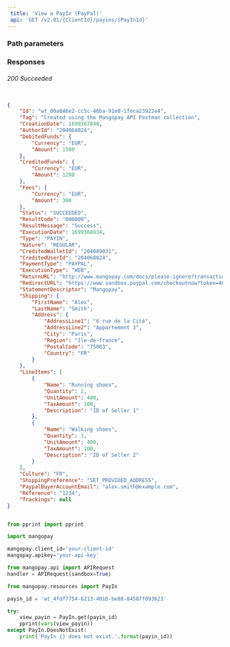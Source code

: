 ```yaml
---  
 title: 'View a PayIn (PayPal)'  
 api: 'GET /v2.01/{ClientId}/payins/{PayInId}'  
---  
```


  

### Path parameters  

<PayInId />  

### Responses  

###### 200 Succeeded  

<IdResponse />  

<TagResponse />  

<CreationDateResponse />  

<AuthorIdResponse />  

<DebitedFundsResponse />  

<CreditedFundsResponse />  

<FeesResponse />  

<StatusResponse />  

<ResultCodeResponse />  

<ResultMessageResponse />  

<ExecutionDateResponse />  

<TypeResponse />  

<NatureResponse />  

<CreditedWalletIdResponse />  

<PaymentTypeResponse />  

<ExecutionTypeResponse />  

<ReturnURLResponse />  

<RedirectURLResponse />  

<StatementDescriptorResponse />  

<ShippingResponse />  

<LineItemsResponse />  

<CultureResponse />  

<ShippingPreferenceResponse />  

<PaypalBuyerAccountEmailResponse />  

<ReferenceResponse />  

<TrackingsResponse />  

 <ResponseExample>  

```json Succeeded  

{
    "Id": "wt_00a046e2-cc5c-46ba-91e0-1feca23922e4",
    "Tag": "Created using the Mangopay API Postman collection",
    "CreationDate": 1699367848,
    "AuthorId": "204068024",
    "DebitedFunds": {
        "Currency": "EUR",
        "Amount": 1500
    },
    "CreditedFunds": {
        "Currency": "EUR",
        "Amount": 1200
    },
    "Fees": {
        "Currency": "EUR",
        "Amount": 300
    },
    "Status": "SUCCEEDED",
    "ResultCode": "000000",
    "ResultMessage": "Success",
    "ExecutionDate": 1699368834,
    "Type": "PAYIN",
    "Nature": "REGULAR",
    "CreditedWalletId": "204089031",
    "CreditedUserId": "204068024",
    "PaymentType": "PAYPAL",
    "ExecutionType": "WEB",
    "ReturnURL": "http://www.mangopay.com/docs/please-ignore?transactionId=wt_00a046e2-cc5c-46ba-91e0-1feca23922e4",
    "RedirectURL": "https://www.sandbox.paypal.com/checkoutnow?token=48X37022FD879043B",
    "StatementDescriptor": "Mangopay",
    "Shipping": {
        "FirstName": "Alex",
        "LastName": "Smith",
        "Address": {
            "AddressLine1": "6 rue de la Cité",
            "AddressLine2": "Appartement 3",
            "City": "Paris",
            "Region": "île-de-france",
            "PostalCode": "75003",
            "Country": "FR"
        }
    },
    "LineItems": [
        {
            "Name": "Running shoes",
            "Quantity": 2,
            "UnitAmount": 400,
            "TaxAmount": 100,
            "Description": "ID of Seller 1"
        },
        {
            "Name": "Walking shoes",
            "Quantity": 1,
            "UnitAmount": 400,
            "TaxAmount": 100,
            "Description": "ID of Seller 2"
        }
    ],
    "Culture": "FR",
    "ShippingPreference": "SET_PROVIDED_ADDRESS",
    "PaypalBuyerAccountEmail": "alex.smith@example.com",
    "Reference": "1234",
    "Trackings": null
}  

 ```  

 </ResponseExample>  

<RequestExample>  
  
```python Python  

from pprint import pprint

import mangopay

mangopay.client_id='your-client-id'
mangopay.apikey='your-api-key'

from mangopay.api import APIRequest
handler = APIRequest(sandbox=True)

from mangopay.resources import PayIn

payin_id = 'wt_4fdf7754-6213-4016-be88-84587f093623'

try:
    view_payin = PayIn.get(payin_id)
    pprint(vars(view_payin))
except PayIn.DoesNotExist:
    print('PayIn {} does not exist.'.format(payin_id))  
```  

  
</RequestExample>